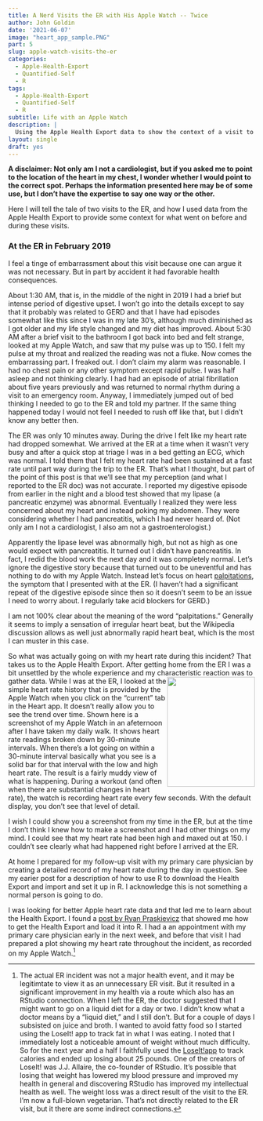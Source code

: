```yaml
---
title: A Nerd Visits the ER with His Apple Watch -- Twice
author: John Goldin
date: '2021-06-07'
image: "heart_app_sample.PNG"
part: 5
slug: apple-watch-visits-the-er
categories:
  - Apple-Health-Export
  - Quantified-Self
  - R
tags:
  - Apple-Health-Export
  - Quantified-Self
  - R
subtitle: Life with an Apple Watch
description: |
  Using the Apple Health Export data to show the context of a visit to the ER. 
layout: single
draft: yes
---
```


**A disclaimer: Not only am I not a cardiologist, but if you asked me to point to the location of the heart in my chest, I wonder whether I would point to the correct spot. Perhaps the information presented here may be of some use, but I don't have the expertise to say one way or the other.**

Here I will tell the tale of two visits to the ER, and how I used data from the Apple Health Export to provide some context for what went on before and during these visits.

### At the ER in February 2019

I feel a tinge of embarrassment about this visit because one can argue it was not necessary. But in part by accident it had favorable health consequences.

About 1:30 AM, that is, in the middle of the night in 2019 I had a brief but intense period of digestive upset. I won't go into the details except to say that it probably was related to GERD and that I have had episodes somewhat like this since I was in my late 30's, although much diminished as I got older and my life style changed and my diet has improved. About 5:30 AM after a brief visit to the bathroom I got back into bed and felt strange, looked at my Apple Watch, and saw that my pulse was up to 150. I felt my pulse at my throat and realized the reading was not a fluke. Now comes the embarrassing part. I freaked out. I don't claim my alarm was reasonable. I had no chest pain or any other symptom except rapid pulse. I was half asleep and not thinking clearly. I had had an episode of atrial fibrillation about five years previously and was returned to normal rhythm during a visit to an emergency room. Anyway, I immediately jumped out of bed thinking I needed to go to the ER and told my partner. If the same thing happened today I would not feel I needed to rush off like that, but I didn't know any better then.

The ER was only 10 minutes away. During the drive I felt like my heart rate had dropped somewhat. We arrived at the ER at a time when it wasn't very busy and after a quick stop at triage I was in a bed getting an ECG, which was normal. I told them that I felt my heart rate had been sustained at a fast rate until part way during the trip to the ER. That's what I thought, but part of the point of this post is that we'll see that my perception (and what I reported to the ER doc) was not accurate. I reported my digestive episode from earlier in the night and a blood test showed that my lipase (a pancreatic enzyme) was abnormal. Eventually I realized they were less concerned about my heart and instead poking my abdomen. They were considering whether I had pancreatitis, which I had never heard of. (Not only am I not a cardiologist, I also am not a gastroenterologist.)

Apparently the lipase level was abnormally high, but not as high as one would expect with pancreatitis. It turned out I didn't have pancreatitis. In fact, I redid the blood work the next day and it was completely normal. Let's ignore the digestive story because that turned out to be uneventful and has nothing to do with my Apple Watch. Instead let's focus on heart [palpitations](https://en.wikipedia.org/wiki/Palpitations), the symptom that I presented with at the ER. (I haven't had a significant repeat of the digestive episode since then so it doesn't seem to be an issue I need to worry about. I regularly take acid blockers for GERD.)

I am not 100% clear about the meaning of the word "palpitations." Generally it seems to imply a sensation of irregular heart beat, but the Wikipedia discussion allows as well just abnormally rapid heart beat, which is the most I can muster in this case.

So what was actually going on with my heart rate during this incident? That takes us to the Apple Health Export. After getting home from the ER I was a bit unsettled by the whole experience and my characteristic reaction was to gather data. <img src="heart_app_sample.PNG" style="float: right;" height="224" width="179" figcaption="As I write this post"/> While I was at the ER, I looked at the simple heart rate history that is provided by the Apple Watch when you click on the "current" tab in the Heart app. It doesn't really allow you to see the trend over time. Shown here is a screenshot of my Apple Watch in an afeternoon after I have taken my daily walk. It shows heart rate readings broken down by 30-minute intervals. When there's a lot going on within a 30-minute interval basically what you see is a solid bar for that interval with the low and high heart rate. The result is a fairly muddy view of what is happening. During a workout (and often when there are substantial changes in heart rate), the watch is recording heart rate every few seconds. With the default display, you don't see that level of detail.

I wish I could show you a screenshot from my time in the ER, but at the time I don't think I knew how to make a screenshot and I had other things on my mind. I could see that my heart rate had been high and maxed out at 150. I couldn't see clearly what had happened right before I arrived at the ER.

At home I prepared for my follow-up visit with my primary care physician by creating a detailed record of my heart rate during the day in question. See my earier post for a description of how to use R to download the Health Export and import and set it up in R. I acknowledge this is not something a normal person is going to do.

I was looking for better Apple heart rate data and that led me to learn about the Health Export. I found a [post by Ryan Praskievicz](https://www.ryanpraski.com/apple-health-data-how-to-export-analyze-visualize-guide/) that showed me how to get the Health Export and load it into R. I had a an appointment with my primary care physician early in the next week, and before that visit I had prepared a plot showing my heart rate throughout the incident, as recorded on my Apple Watch.[^1]

[^1]: The actual ER incident was not a major health event, and it may be legitimtate to view it as an unnecessary ER visit. But it resulted in a significant improvement in my health via a route which also has an RStudio connection. When I left the ER, the doctor suggested that I might want to go on a liquid diet for a day or two. I didn't know what a doctor means by a "liquid diet," and I still don't. But for a couple of days I subsisted on juice and broth. I wanted to avoid fatty food so I started using the LoseIt! app to track fat in what I was eating. I noted that I immediately lost a noticeable amount of weight without much difficulty. So for the next year and a half I faithfully used the [LoseIt!app](https://www.loseit.com) to track calories and ended up losing about 25 pounds. One of the creators of LoseIt! was J.J. Allaire, the co-founder of RStudio. It's possible that losing that weight has lowered my blood pressure and improved my health in general and discovering RStudio has improved my intellectual health as well. The weight loss was a direct result of the visit to the ER. I'm now a full-blown vegetarian. That's not directly related to the ER visit, but it there are some indirect connections.
